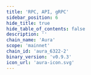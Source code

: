 ```yaml
---
title: 'RPC, API, gRPC'
sidebar_position: 6
hide_title: true
hide_table_of_contents: false
description: ''
chain_name: 'Aura'
scope: 'mainnet'
chain_id: 'aura_6322-2'
binary_version: 'v0.9.3'
icon_url: 'aura-icon.svg'
---
```



<PageTitle
  iconUrl="img/aura-icon.svg"
  title="Aura NODERS Public Endpoints"
  chainId="aura_6322-2"
  version="v0.9.3"
/>

<Endpoints
  api="https://aura-api.noders.services"
  rpc="https://aura-rpc.noders.services"
  grpc="aura-grpc.noders.services:443"
  jsonRpc=""
/>